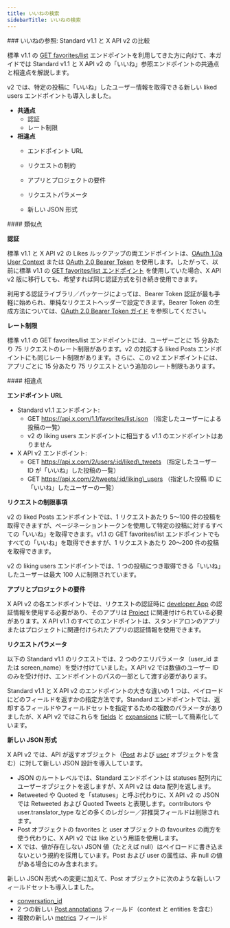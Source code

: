 ```yaml
---
title: いいねの検索
sidebarTitle: いいねの検索
---
```


<div id="likes-lookup-standard-v11-compared-to-x-api-v2">
  ### いいねの参照: Standard v1.1 と X API v2 の比較
</div>

標準 v1.1 の [GET favorites/list](https://developer.x.com/en/docs/x-api/v1/tweets/post-and-engage/api-reference/get-favorites-list) エンドポイントを利用してきた方に向けて、本ガイドでは Standard v1.1 と X API v2 の「いいね」参照エンドポイントの共通点と相違点を解説します。

v2 では、特定の投稿に「いいね」したユーザー情報を取得できる新しい liked users エンドポイントも導入しました。

- **共通点**
  - 認証
  - レート制限
- **相違点**
  - エンドポイント URL

  - リクエストの制約

  - アプリとプロジェクトの要件

  - リクエストパラメータ

  - 新しい JSON 形式

<div id="similarities">
  #### 類似点
</div>

**認証**

標準 v1.1 と X API v2 の Likes ルックアップの両エンドポイントは、[OAuth 1.0a User Context](/ja/resources/fundamentals/authentication#oauth-1-0a-2) または [OAuth 2.0 Bearer Token](/ja/resources/fundamentals/authentication#bearer-token-also-known-as-app-only) を使用します。したがって、以前に標準 v1.1 の [GET favorites/list エンドポイント](https://developer.x.com/en/docs/x-api/v1/tweets/post-and-engage/api-reference/get-favorites-list) を使用していた場合、X API v2 版に移行しても、希望すれば同じ認証方式を引き続き使用できます。 

利用する認証ライブラリ／パッケージによっては、Bearer Token 認証が最も手軽に始められ、単純なリクエストヘッダーで設定できます。Bearer Token の生成方法については、[OAuth 2.0 Bearer Token ガイド](/ja/resources/fundamentals/authentication#bearer-token-also-known-as-app-only) を参照してください。 
 

**レート制限**

標準 v1.1 の GET favorites/list エンドポイントには、ユーザーごとに 15 分あたり 75 リクエストのレート制限があります。v2 の対応する liked Posts エンドポイントにも同じレート制限があります。さらに、この v2 エンドポイントには、アプリごとに 15 分あたり 75 リクエストという追加のレート制限もあります。

<div id="differences">
  #### 相違点
</div>

**エンドポイント URL**

- Standard v1.1 エンドポイント:
  - GET https://api.x.com/1.1/favorites/list.json
    （指定したユーザーによる投稿の一覧）
  - v2 の liking users エンドポイントに相当する v1.1 のエンドポイントはありません
- X API v2 エンドポイント:
  - GET https://api.x.com/2/users/:id/liked\_tweets
    （指定したユーザー ID が「いいね」した投稿の一覧）
  - GET https://api.x.com/2/tweets/:id/liking\_users
    （指定した投稿 ID に「いいね」したユーザーの一覧）

**リクエストの制限事項**

v2 の liked Posts エンドポイントでは、1 リクエストあたり 5〜100 件の投稿を取得できますが、ページネーショントークンを使用して特定の投稿に対するすべての「いいね」を取得できます。v1.1 の GET favorites/list エンドポイントでもすべての「いいね」を取得できますが、1 リクエストあたり 20〜200 件の投稿を取得できます。

v2 の liking users エンドポイントでは、1 つの投稿につき取得できる「いいね」したユーザーは最大 100 人に制限されています。 
 

**アプリとプロジェクトの要件**

X API v2 の各エンドポイントでは、リクエストの認証時に [developer App](/ja/resources/fundamentals/developer-apps) の認証情報を使用する必要があり、そのアプリは [Project](/ja/resources/fundamentals/developer-apps) に関連付けられている必要があります。X API v1.1 のすべてのエンドポイントは、スタンドアロンのアプリまたはプロジェクトに関連付けられたアプリの認証情報を使用できます。

**リクエストパラメータ**

以下の Standard v1.1 のリクエストでは、2 つのクエリパラメータ（user\_id または screen\_name）を受け付けていました。X API v2 では数値のユーザー ID のみを受け付け、エンドポイントのパスの一部として渡す必要があります。

Standard v1.1 と X API v2 のエンドポイントの大きな違いの 1 つは、ペイロードにどのフィールドを返すかの指定方法です。Standard エンドポイントでは、返却するフィールドやフィールドセットを指定するための複数のパラメータがありましたが、X API v2 ではこれらを [fields](/ja/x-api/fundamentals/fields) と [expansions](/ja/x-api/fundamentals/expansions) に統一して簡素化しています。 
 

**新しい JSON 形式**

X API v2 では、API が返すオブジェクト（[Post](/ja/x-api/fundamentals/data-dictionary#tweet) および [user](/ja/x-api/fundamentals/data-dictionary#user) オブジェクトを含む）に対して新しい JSON 設計を導入しています。

- JSON のルートレベルでは、Standard エンドポイントは statuses 配列内にユーザーオブジェクトを返しますが、X API v2 は data 配列を返します。 
- Retweeted や Quoted を「statuses」と呼ぶ代わりに、X API v2 の JSON では Retweeted および Quoted Tweets と表現します。contributors や user.translator\_type などの多くのレガシー／非推奨フィールドは削除されます。 
- Post オブジェクトの favorites と user オブジェクトの favourites の両方を使う代わりに、X API v2 では like という用語を使用します。 
- X では、値が存在しない JSON 値（たとえば null）はペイロードに書き込まないという規約を採用しています。Post および user の属性は、非 null の値がある場合にのみ含まれます。
   

新しい JSON 形式への変更に加えて、Post オブジェクトに次のような新しいフィールドセットも導入しました。

- [conversation\_id](/ja/x-api/fundamentals/conversation-id)
- 2 つの新しい [Post annotations](/ja/x-api/fundamentals/post-annotations) フィールド（context と entities を含む）
- 複数の新しい [metrics](/ja/x-api/fundamentals/metrics) フィールド 
